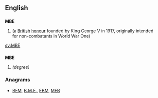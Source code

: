 ==English==

==={{initialism-old|en}}===
'''MBE'''

# {{w|Member of the Order of the British Empire}} (a [[British]] [[honour]] founded by King George V in 1917, originally intended for non-combatants in World War One)

[[sv:MBE]]

==={{abbreviation-old}}===
'''MBE'''

# {{w|Master of Bioscience Enterprise}} ''(degree)''

===Anagrams===
* [[BEM#English|BEM]], [[B.M.E.#English|B.M.E.]], [[EBM#English|EBM]], [[MEB#English|MEB]]